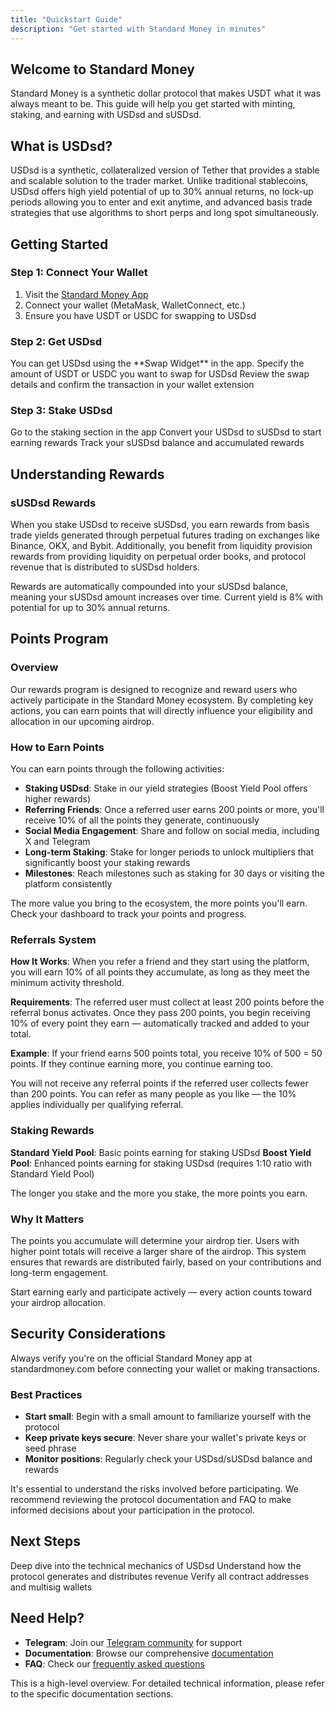 ```yaml
---
title: "Quickstart Guide"
description: "Get started with Standard Money in minutes"
---
```


## Welcome to Standard Money

Standard Money is a synthetic dollar protocol that makes USDT what it was always meant to be. This guide will help you get started with minting, staking, and earning with USDsd and sUSDsd.

## What is USDsd?

USDsd is a synthetic, collateralized version of Tether that provides a stable and scalable solution to the trader market. Unlike traditional stablecoins, USDsd offers high yield potential of up to 30% annual returns, no lock-up periods allowing you to enter and exit anytime, and advanced basis trade strategies that use algorithms to short perps and long spot simultaneously.

## Getting Started

### Step 1: Connect Your Wallet

1. Visit the [Standard Money App](https://app-test.standardmoney.com)
2. Connect your wallet (MetaMask, WalletConnect, etc.)
3. Ensure you have USDT or USDC for swapping to USDsd

### Step 2: Get USDsd

<Steps>
  <Step title="Choose Your Method">
    You can get USDsd using the **Swap Widget** in the app.
  </Step>
  <Step title="Enter Amount">
    Specify the amount of USDT or USDC you want to swap for USDsd
  </Step>
  <Step title="Review & Confirm">
    Review the swap details and confirm the transaction in your wallet extension
  </Step>
</Steps>

### Step 3: Stake USDsd

<Steps>
  <Step title="Navigate to Staking">Go to the staking section in the app</Step>
  <Step title="Stake Your USDsd">
    Convert your USDsd to sUSDsd to start earning rewards
  </Step>
  <Step title="Monitor Rewards">
    Track your sUSDsd balance and accumulated rewards
  </Step>
</Steps>

## Understanding Rewards

### sUSDsd Rewards

When you stake USDsd to receive sUSDsd, you earn rewards from basis trade yields generated through perpetual futures trading on exchanges like Binance, OKX, and Bybit. Additionally, you benefit from liquidity provision rewards from providing liquidity on perpetual order books, and protocol revenue that is distributed to sUSDsd holders.

<Info>
  Rewards are automatically compounded into your sUSDsd balance, meaning your
  sUSDsd amount increases over time. Current yield is 8% with potential for up
  to 30% annual returns.
</Info>

## Points Program

### Overview

Our rewards program is designed to recognize and reward users who actively participate in the Standard Money ecosystem. By completing key actions, you can earn points that will directly influence your eligibility and allocation in our upcoming airdrop.

### How to Earn Points

You can earn points through the following activities:

- **Staking USDsd**: Stake in our yield strategies (Boost Yield Pool offers higher rewards)
- **Referring Friends**: Once a referred user earns 200 points or more, you'll receive 10% of all the points they generate, continuously
- **Social Media Engagement**: Share and follow on social media, including X and Telegram
- **Long-term Staking**: Stake for longer periods to unlock multipliers that significantly boost your staking rewards
- **Milestones**: Reach milestones such as staking for 30 days or visiting the platform consistently

<Info>
  The more value you bring to the ecosystem, the more points you'll earn. Check
  your dashboard to track your points and progress.
</Info>

### Referrals System

**How It Works**: When you refer a friend and they start using the platform, you will earn 10% of all points they accumulate, as long as they meet the minimum activity threshold.

**Requirements**: The referred user must collect at least 200 points before the referral bonus activates. Once they pass 200 points, you begin receiving 10% of every point they earn — automatically tracked and added to your total.

**Example**: If your friend earns 500 points total, you receive 10% of 500 = 50 points. If they continue earning more, you continue earning too.

<Warning>
  You will not receive any referral points if the referred user collects fewer
  than 200 points. You can refer as many people as you like — the 10% applies
  individually per qualifying referral.
</Warning>

### Staking Rewards

**Standard Yield Pool**: Basic points earning for staking USDsd
**Boost Yield Pool**: Enhanced points earning for staking USDsd (requires 1:10 ratio with Standard Yield Pool)

The longer you stake and the more you stake, the more points you earn.

### Why It Matters

The points you accumulate will determine your airdrop tier. Users with higher point totals will receive a larger share of the airdrop. This system ensures that rewards are distributed fairly, based on your contributions and long-term engagement.

<Info>
  Start earning early and participate actively — every action counts toward your
  airdrop allocation.
</Info>

## Security Considerations

<Warning>
  Always verify you're on the official Standard Money app at standardmoney.com
  before connecting your wallet or making transactions.
</Warning>

### Best Practices

- **Start small**: Begin with a small amount to familiarize yourself with the protocol
- **Keep private keys secure**: Never share your wallet's private keys or seed phrase
- **Monitor positions**: Regularly check your USDsd/sUSDsd balance and rewards

It's essential to understand the risks involved before participating. We recommend reviewing the protocol documentation and FAQ to make informed decisions about your participation in the protocol.

## Next Steps

<Columns cols={2}>
  <Card
    title="Learn How USDsd Works"
    icon="book"
    href="/how-usdsd-works/overview"
  >
    Deep dive into the technical mechanics of USDsd
  </Card>
  <Card
    title="Explore Protocol Revenue"
    icon="coins"
    href="/protocol-revenue/explanation"
  >
    Understand how the protocol generates and distributes revenue
  </Card>
  <Card
    title="Check Key Addresses"
    icon="key"
    href="/user-guides/key-addresses"
  >
    Verify all contract addresses and multisig wallets
  </Card>
</Columns>

## Need Help?

- **Telegram**: Join our [Telegram community](https://t.me/StandardMoneyChat) for support
- **Documentation**: Browse our comprehensive [documentation](/)
- **FAQ**: Check our [frequently asked questions](/resources/faq)

<Note>
  This is a high-level overview. For detailed technical information, please
  refer to the specific documentation sections.
</Note>
